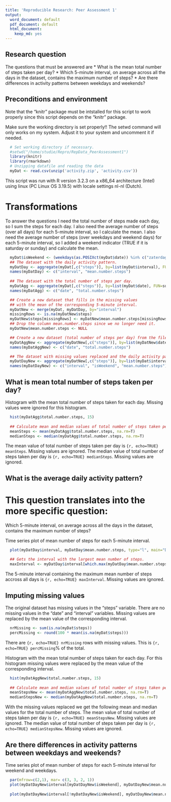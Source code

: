 ```yaml
---
title: 'Reproducible Research: Peer Assessment 1'
output:
  word_document: default
  pdf_document: default
  html_document:
    keep_md: yes
---
```


## Research question
The questions that must be answered are
* What is the mean total number of steps taken per day?
* Which 5-minute interval, on average across all the days in the dataset, contains the maximum number of steps?
* Are there differences in activity patterns between weekdays and weekends?

## Preconditions and environment
Note that the "knitr" package must be intstalled for this script to work properly since this script depends on the "knitr" package.

Make sure the working directory is set properly!!
The setwd command will only works on my system. Adjust it to your system and uncomment it if needed.

```r
  # Set working directory if necessary.
  #setwd("/home/studie/Repro/RepData_PeerAssessment1")
  library(knitr)
  library(rmarkdown)
  # Unzipping datafile and reading the data
  myDat <- read.csv(unzip('activity.zip', 'activity.csv'))
```

This script was run with R version 3.2.3 on a x86_64 architecture (Intel) using linux (PC Linux OS 3.19.5) with locale settings nl-nl (Dutch).

# Transformations

To answer the questions I need the total number of steps made each day, so I sum the steps for each day.
I also need the average number of steps (over all days) for each 5-minute interval, so I calculate the mean.
I also need the average number of steps (over weekdays and weekend days) for each 5-minute interval, so I added a weekend indicator (TRUE if it is saturday or sunday) and calculate the mean.

```r
  myDat$isWeekend <- (weekdays(as.POSIXct(myDat$date)) %in% c("zaterdag", "zondag"))  # Dutch (my locale) for saturday and sunday.
  ## The dataset with the daily activity pattern.
  myDatDay <- aggregate(myDat[,c("steps")], by=list(myDat$interval), FUN=mean, na.rm=TRUE)
  names(myDatDay) <- c("interval", "mean.number.steps")
  
  ## The dataset with the total number of steps per day.
  myDatAgg <- aggregate(myDat[,c("steps")], by=list(myDat$date), FUN=sum, na.rm=TRUE)
  names(myDatAgg) <- c("date", "total.number.steps")

  ## Create a new dataset that fills in the missing values
  ## with the mean of the corresponding 5-minute interval.
  myDatNew <- merge(myDat, myDatDay, by="interval")
  missingRows <- is.na(myDatNew$steps)
  myDatNew$steps[missingRows] <- myDatNew$mean.number.steps[missingRows]
  ## Drop the column mean.number.steps since we no longer need it.
  myDatNew$mean.number.steps <- NULL

  ## Create a new dataset (total number of steps per day) from the file where all missing values were replaced with actual  values.
  myDatAggNew <- aggregate(myDatNew[,c("steps")], by=list(myDatNew$date), FUN=sum, na.rm=TRUE)
  names(myDatAggNew) <- c("date", "total.number.steps")

  ## The dataset with missing values replaced and the daily activity pattern split in weekend and non-weekend days.
  myDatDayNew <- aggregate(myDatNew[,c("steps")], by=list(myDat$interval, myDat$isWeekend), FUN=mean, na.rm=TRUE)
  names(myDatDayNew) <- c("interval", "isWeekend", "mean.number.steps")

```

## What is mean total number of steps taken per day?

Histogram with the mean total number of steps taken for each day. Missing values were ignored for this histogram.
```r
  hist(myDatAgg$total.number.steps, 15)
  
  ## Calculate mean and median values of total number of steps taken per day.
  meanSteps <- mean(myDatAgg$total.number.steps, na.rm=T)
  medianSteps <- median(myDatAgg$total.number.steps, na.rm=T)
```

The mean value of total number of steps taken
per day is ```{r, echo=TRUE} meanSteps```. Missing values are ignored.
The median value of total number of steps taken
per day is ```{r, echo=TRUE} medianSteps```. Missing values are ignored.


## What is the average daily activity pattern?
# This question translates into the more specific question:
Which 5-minute interval, on average across all the days in the dataset, contains the maximum number of steps?

Time series plot of mean number of steps for each 5-minute interval.
```r
  plot(myDatDay$interval, myDatDay$mean.number.steps, type="l", main="Daily activity", xlab="5-minute intervals in a day", ylab="Mean number of steps")
    
  ## Gets the interval with the largest mean number of steps.
  maxInterval <- myDatDay$interval[which.max(myDatDay$mean.number.steps)]
```

The 5-minute interval containing the maximum mean number of steps accross all days is ```{r, echo=TRUE} maxInterval```. Missing values are ignored.


## Imputing missing values
The original dataset has missing values in the "steps" variable. There are no missing values in the "date" and "interval" variables. Missing values are replaced by the mean value of the corresponding interval.

```r
  nrMissing <- sum(is.na(myDat$steps))
  percMissing <- round(100 * mean(is.na(myDat$steps)))
```

There are ```{r, echo=TRUE} nrMissing ``` rows with missing values. This is ```{r, echo=TRUE} percMissing ```% of the total.

Histogram with the mean total number of steps taken for each day. For this histogram missing values were replaced by the mean value of the corresponding interval. 

```r
  hist(myDatAggNew$total.number.steps, 15)
  
  ## Calculate mean and median values of total number of steps taken per day.
  meanStepsNew <- mean(myDatAggNew$total.number.steps, na.rm=T)
  medianStepsNew <- median(myDatAggNew$total.number.steps, na.rm=T)
```
With the missing values replaced we get the following mean and median values for the total number of steps.
The mean value of total number of steps taken
per day is ```{r, echo=TRUE} meanStepsNew```. Missing values are ignored.
The median value of total number of steps taken
per day is ```{r, echo=TRUE} medianStepsNew```. Missing values are ignored.

## Are there differences in activity patterns between weekdays and weekends?

Time series plot of mean number of steps for each 5-minute interval for weekend and weekdays.
```r
  par(mfrow=c(2,1), mar= c(3, 3, 2, 1))
  plot(myDatDayNew$interval[myDatDayNew$isWeekend], myDatDayNew$mean.number.steps[myDatDayNew$isWeekend], type="l", main="Weekend", xlab="Interval", ylab="Number of steps")
    
  plot(myDatDayNew$interval[!myDatDayNew$isWeekend], myDatDayNew$mean.number.steps[!myDatDayNew$isWeekend], type="l", main="Weekdays", xlab="Interval", ylab="Number of steps")
```


